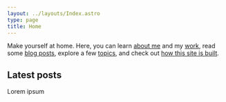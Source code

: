 ```yaml
---
layout: ../layouts/Index.astro
type: page
title: Home
---
```



<Abstract size="2">

Make yourself at home. Here, you can learn [about me](/about) and my [work](/about/), read some [blog posts](/posts), explore a few [topics](/tags), and check out [how this site is built](/meta).

</Abstract>

## Latest posts

Lorem ipsum
